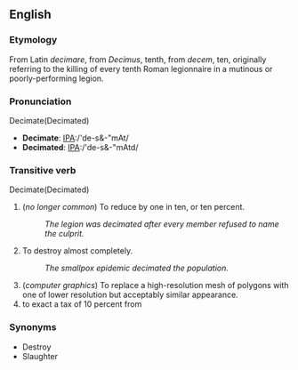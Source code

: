 ==English==

===Etymology===
From Latin ''decimare'', from ''Decimus'', tenth, from ''decem'', ten, originally referring to the killing of every tenth Roman legionnaire in a mutinous or poorly-performing legion.

===Pronunciation===
Decimate(Decimated)
*'''Decimate''': [[Pronunciation guide|IPA]]:/'de-s&-"mAt/
*'''Decimated''': [[Pronunciation guide|IPA]]:/'de-s&-"mAtd/

===Transitive verb===
Decimate(Decimated)
# (''no longer common'') To reduce by one in ten, or ten percent.
#: ''The legion was decimated after every member refused to name the culprit.''
# To destroy almost completely.
#: ''The smallpox epidemic decimated the population.''
# (''computer graphics'') To replace a high-resolution mesh of polygons with one of lower resolution but acceptably similar appearance.
# to exact a tax of 10 percent from 

===Synonyms===
* Destroy
* Slaughter